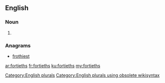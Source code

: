 ==English==

===Noun===
{{head|en}}

# {{plural of|fortieth}}

===Anagrams===
* [[frothiest#English|frothiest]]

[[Category:English plurals]][[Category:English plurals using obsolete wikisyntax]]

[[ar:fortieths]]
[[fr:fortieths]]
[[ku:fortieths]]
[[my:fortieths]]